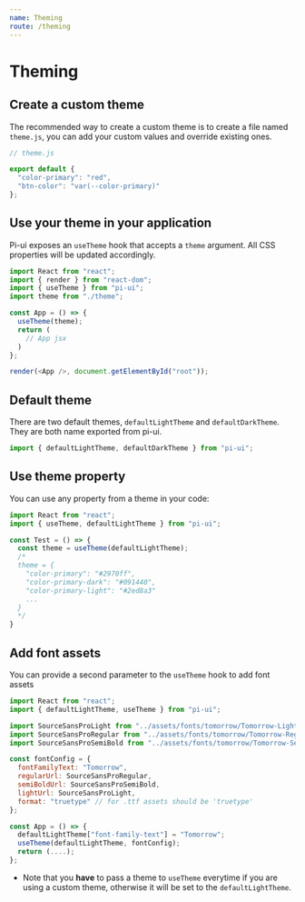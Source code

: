 ```yaml
---
name: Theming
route: /theming
---
```


# Theming

## Create a custom theme

The recommended way to create a custom theme is to create a file named `theme.js`, you can add your custom values and override existing ones.

```js
// theme.js

export default {
  "color-primary": "red",
  "btn-color": "var(--color-primary)"
};
```

## Use your theme in your application

Pi-ui exposes an `useTheme` hook that accepts a `theme` argument. All CSS properties will be updated accordingly.


```js
import React from "react";
import { render } from "react-dom";
import { useTheme } from "pi-ui";
import theme from "./theme";

const App = () => {
  useTheme(theme);
  return (
    // App jsx
  )
};

render(<App />, document.getElementById("root"));
```

## Default theme

There are two default themes, `defaultLightTheme` and `defaultDarkTheme`. They are both name exported from pi-ui.

```js
import { defaultLightTheme, defaultDarkTheme } from "pi-ui";
```

## Use theme property

You can use any property from a theme in your code:

```js
import React from "react";
import { useTheme, defaultLightTheme } from "pi-ui";

const Test = () => {
  const theme = useTheme(defaultLightTheme);
  /*
  theme = {
    "color-primary": "#2970ff",
    "color-primary-dark": "#091440",
    "color-primary-light": "#2ed8a3"
    ...
  }
  */
}
```

## Add font assets

You can provide a second parameter to the `useTheme` hook to add font assets

```js
import React from "react";
import { defaultLightTheme, useTheme } from "pi-ui";

import SourceSansProLight from "../assets/fonts/tomorrow/Tomorrow-Light.ttf";
import SourceSansProRegular from "../assets/fonts/tomorrow/Tomorrow-Regular.ttf";
import SourceSansProSemiBold from "../assets/fonts/tomorrow/Tomorrow-SemiBold.ttf";

const fontConfig = {
  fontFamilyText: "Tomorrow",
  regularUrl: SourceSansProRegular,
  semiBoldUrl: SourceSansProSemiBold,
  lightUrl: SourceSansProLight,
  format: "truetype" // for .ttf assets should be 'truetype'
};

const App = () => {
  defaultLightTheme["font-family-text"] = "Tomorrow";
  useTheme(defaultLightTheme, fontConfig);
  return (....);
};
```

* Note that you **have** to pass a theme to `useTheme` everytime if you are using a custom theme, otherwise it will be set to the `defaultLightTheme`.